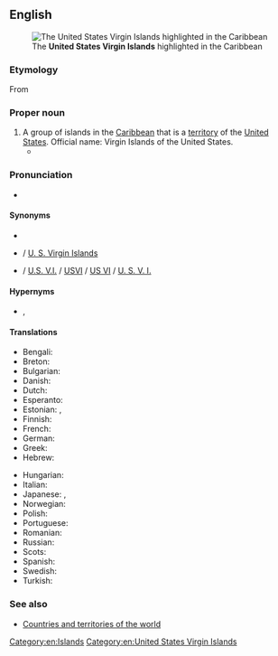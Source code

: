{{also|U.S. Virgin Islands|U. S. Virgin Islands}}
==English==
{{wikipedia}}
{{commonscat|United States Virgin Islands}}
[[File:United States Virgin Islands - Location Map (2013) - VIR - UNOCHA.svg|alt=A map of the Americas, highlighting the United States Virgin Islands|thumb|right|The '''United States Virgin Islands''' highlighted in the Caribbean]]

===Etymology===
From {{com|en|US|Virgin Islands}} {{rfe|en|When/how was this terminology generated?}}

===Proper noun===
{{en-proper noun|head=[[US]] [[Virgin Islands]]}}

# A group of islands in the [[Caribbean]] that is a [[territory]] of the [[United States]]. Official name: Virgin Islands of the United States.
#* {{quote-book
|en
|year=2003
|last=Clinton
|first=Hillary Rodham
|authorlink=Hillary Clinton
|chapter=Third Way
|title={{w|Living History (book)|Living History}}
|url=https://archive.org/details/livinghistory0000clin_o7i8/
|ISBN=9780747255154
|OCLC=249479603
|page=437
|pageurl=https://archive.org/details/livinghistory0000clin_o7i8/page/437/
|text=I looked forward to seeing our friends and loved the long, serious conversations at Renaissance. But I needed some rest, and I was eager for the four days we had planned on St. Thomas in the '''U.S. Virgin Islands''' after New Year’s.}}

===Pronunciation===
* {{audio|en|LL-Q1860 (eng)-PerfectSoundWhatever-US Virgin Islands.wav|Audio (CA)}}

====Synonyms====
* {{l|en|United States Virgin Islands}}
* {{l|en|U.S. Virgin Islands}} / [[U. S. Virgin Islands]]
* {{l|en|U.S.V.I.}} / [[U.S. V.I.]] / [[USVI]] / [[US VI]] / [[U. S. V. I.]] {{qualifier|abbreviations}}

====Hypernyms====
* {{l|en|Usonia}}, {{l|en|Usania}}

====Translations====
{{trans-top|islands}}
* Bengali: {{t|bn|মার্কিন ভার্জিন দ্বীপপুঞ্জ}}
* Breton: {{t|br|Inizi Gwerc'h ar Stadoù-Unanet}}
* Bulgarian: {{t|bg|Вирджински острови}}
* Danish: {{t|da|Amerikanske Jomfruøer|c-p}}
* Dutch: {{t+|nl|Amerikaanse Maagdeneilanden}}
* Esperanto: {{t|eo|Usonaj Virgulininsuloj}}
* Estonian: {{t|et|USA Neitsisaared|p}}, {{t|et|Ühendriikide Neitsisaared|p}}
* Finnish: {{t+|fi|Yhdysvaltain Neitsytsaaret}}
* French: {{t|fr|Iles Vierges américaines}}
* German: {{t|de|Amerikanische Jungferninseln}}
* Greek: {{t|el|Αμερικανικές Παρθένοι Νήσοι|f-p}}
* Hebrew: {{t|he|איי הבתולה האמריקניים|tr=Iyey ha-Btula ha-Americaniyim}}
{{trans-mid}}
* Hungarian: {{t+|hu|Amerikai Virgin-szigetek}}
* Italian: {{t|it|Isole Vergini americane}}
* Japanese: {{t|ja|アメリカ領ヴァージン諸島|tr=Amerika-ryō Vājin toshō}}, {{t|ja|米領ヴァージン諸島|tr=Beiryō Vājin toshō}}
* Norwegian: {{t|no|Amerikanske Jomfruøyene|p}}
* Polish: {{t+|pl|Wyspy Dziewicze Stanów Zjednoczonych}}
* Portuguese: {{t+|pt|Ilhas Virgens Americanas|f-p}}
* Romanian: {{t|ro|Insulele Virgine Americane|f-p}}
* Russian: {{t+|ru|Америка́нские Вирги́нские острова́|m-p}}
* Scots: {{t|sco|Unitit States Virgin Islands}}
* Spanish: {{t|es|Islas Vírgenes Americanas}}
* Swedish: {{t+|sv|Amerikanska Jungfruöarna|c-p}}
* Turkish: {{t|tr|ABD Virgin Adaları}}
{{trans-bottom}}

===See also===
* [[Appendix:Countries and territories of the world|Countries and territories of the world]]

[[Category:en:Islands]]
[[Category:en:United States Virgin Islands]]